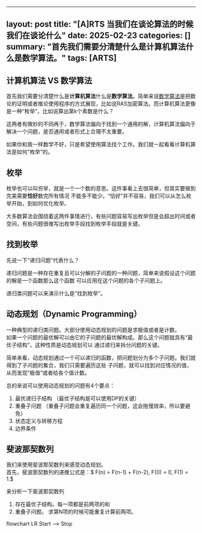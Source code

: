 

---
layout: post
title: "[A]RTS   当我们在谈论算法的时候我们在谈论什么"
date: 2025-02-23
categories: []
summary: "首先我们需要分清楚什么是**计算机算法**什么是**数学算法**。"
tags: [ARTS]
---

## 计算机算法 VS 数学算法

首先我们需要分清楚什么是**计算机算法**什么是**数学算法**。简单来说[数学算法](https://en.wikipedia.org/wiki/Numerical_analysis)是把数论的证明或者推论使用程序的方式展现，比如说RAS加密算法。而计算机算法更像是一种“枚举”，比如说算出第k个素数是什么？

这两者有微妙的不同再于，数学算法偏向于找到一个通用的解，计算机算法偏向于解决一个问题，是否通用或者形式上合理不太重要。

如果你和我一样数学不好，只是希望使用算法找个工作。我们就一起看看计算机算法是如何“枚举”的。

## 枚举

枚举也可以叫穷举，就是一个一个数的意思。这件事看上去很简单，但其实要做到完美需要**恰好**数完所有情况
不能多不能少。“恰好”并不容易，我们可以从怎么枚举开始，到如何优化枚举。

大多数算法会围绕着这两件事情进行，有些问题容易写出枚举但是会超出时间或者空间，有些问题很难写出枚举手段找到枚举手段就是关键。

## 找到枚举
先说一下“递归问题”代表什么？

递归问题是一种存在重复且可以分解的子问题的一种问题，简单来说假设这个问题的解是一个函数那么这个函数
可以应用在这个问题的各个子问题上。

递归类问题可以来演示什么是“找到枚举”。

## 动态规划（Dynamic Programming）
一种典型的递归类问题。大部分使用动态规划的问题是求极值或者是计数。<br/>
如果一个问题的最优解可以由它的子问题的最优解构成。那么这个问题就具有“最优子结构”，这种性质是动态规划可以
通过递归来拆分问题的关键。

简单来看，动态规划通过一个可以递归的函数，把问题划分为多个子问题。我们就得到了子问题的集合，我们只需要遍历这些
子问题，就可以找到对应情况的值，从而发现“极值”或者给各个值计数。

总的来说可以使用动态规划的问题有4个要点：
1. 最优递归子结构 （最优子结构是可以使用DP的关键）
2. 重叠子问题     （重叠子问题会重复遍历同一个问题，这会拖慢效率，所以要避免）
3. 状态定义与转移方程 
4. 边界条件

## 斐波那契数列
我们来使用斐波那契数列来感受动态规划。<br/>
首先，斐波那契数列的递推公式是：$ F(n) = F(n-1) + F(n-2), F(0) = 0, F(1) = 1.$

来分析一下斐波那契数列
1. 存在最优子结构。每一项都是前两项的和
2. 重叠子问题。    求第N项的时候可能重复计算前两项。

<MermaidDiagram >
 flowchart LR 
    Start --> Stop
</MermaidDiagram>

